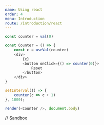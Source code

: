 ```yaml
---
name: Using react
order: 4
menu: Introduction
route: /introduction/react
---
```


```javascript
const counter = val(0)

const Counter = () => {
    const c = useVal(counter)
    <div>
        {c}
        <button onClick={() => counter(0)}>
            Reset
        </button>
    </div>
}

setInterval(() => {
    counter(c => c + 1)
}, 1000);

render(<Counter />, document.body)
```

// Sandbox